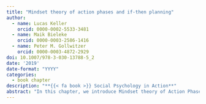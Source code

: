 ```yaml
---
title: "Mindset theory of action phases and if-then planning"
author:
  - name: Lucas Keller
    orcid: 0000-0002-5533-3481
  - name: Maik Bieleke
    orcid: 0000-0003-2586-1416
  - name: Peter M. Gollwitzer
    orcid: 0000-0003-4872-2929
doi: 10.1007/978-3-030-13788-5_2
date: '2019'
date-format: "YYYY"
categories:
  - book chapter
description: "**{{< fa book >}} Social Psychology in Action**"
abstract: "In this chapter, we introduce Mindset theory of Action Phases (MAP) and the self-regulation strategy of implementation intentions. MAP proposes four successive distinct phases through which one traverses during goal pursuit. During each phase, the goal-striving individual faces different challenges, and the activation of specific cognitive procedures (i.e., mindsets) helps to overcome these challenges. These mindsets can further carry over to unrelated tasks and affect behavior. Implementation intentions are specific if-then plans (i.e., “If critical situation S occurs, then I will perform goal-directed response R!”). Across close to 100 independent studies with more than 8000 participants, implementation intentions were shown to promote goal attainment beyond the mere formation of goals (Gollwitzer and Sheeran, Adv Exp Soc Psychol 38:69–119, 2006). We present applied contexts and recent developments of MAP and implementation intentions and close the chapter by discussing a study on the effects of implementation intentions in the domain of consumer psychology."
---
```

